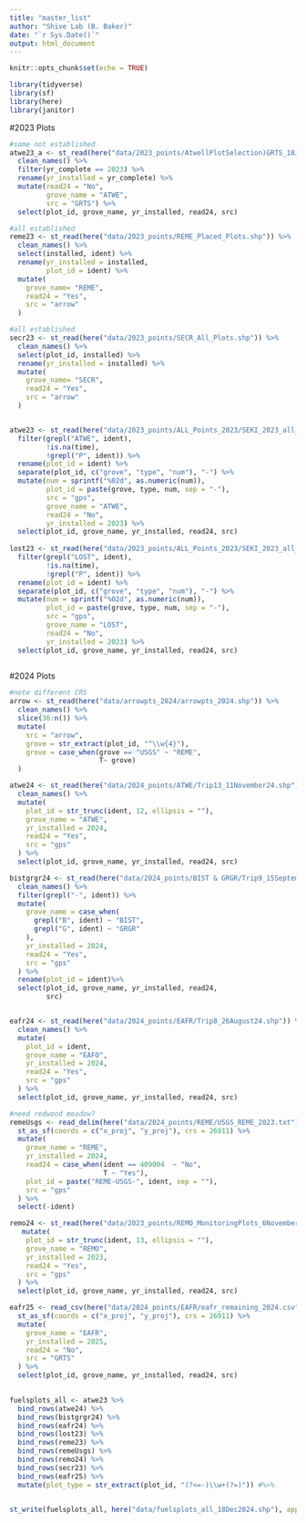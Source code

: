 ```yaml
---
title: "master_list"
author: "Shive Lab (B. Baker)"
date: "`r Sys.Date()`"
output: html_document
---
```


```r
knitr::opts_chunk$set(echo = TRUE)

library(tidyverse)
library(sf)
library(here)
library(janitor)

```
#2023 Plots

```r
#some not established
atwe23_a <- st_read(here("data/2023_points/AtwellPlotSelection)GRTS_18July2023.shp")) %>% 
  clean_names() %>% 
  filter(yr_complete == 2023) %>% 
  rename(yr_installed = yr_complete) %>% 
  mutate(read24 = "No",
         grove_name = "ATWE",
         src = "GRTS") %>% 
  select(plot_id, grove_name, yr_installed, read24, src)

#all established
reme23 <- st_read(here("data/2023_points/REME_Placed_Plots.shp")) %>% 
  clean_names() %>% 
  select(installed, ident) %>% 
  rename(yr_installed = installed,
         plot_id = ident) %>% 
  mutate(
    grove_name= "REME",
    read24 = "Yes",
    src = "arrow"
  )

#all established
secr23 <- st_read(here("data/2023_points/SECR_All_Plots.shp")) %>% 
  clean_names() %>% 
  select(plot_id, installed) %>% 
  rename(yr_installed = installed) %>% 
  mutate(
    grove_name= "SECR",
    read24 = "Yes",
    src = "arrow"
  )


atwe23 <- st_read(here("data/2023_points/ALL_Points_2023/SEKI_2023_all_points.shp")) %>% 
  filter(grepl("ATWE", ident),
         !is.na(time),
         !grepl("P", ident)) %>% 
  rename(plot_id = ident) %>% 
  separate(plot_id, c("grove", "type", "num"), "-") %>% 
  mutate(num = sprintf("%02d", as.numeric(num)),
         plot_id = paste(grove, type, num, sep = "-"),
         src = "gps",
         grove_name = "ATWE",
         read24 = "No",
         yr_installed = 2023) %>% 
  select(plot_id, grove_name, yr_installed, read24, src)
  
lost23 <- st_read(here("data/2023_points/ALL_Points_2023/SEKI_2023_all_points.shp")) %>% 
  filter(grepl("LOST", ident),
         !is.na(time),
         !grepl("P", ident)) %>% 
  rename(plot_id = ident) %>% 
  separate(plot_id, c("grove", "type", "num"), "-") %>% 
  mutate(num = sprintf("%02d", as.numeric(num)),
         plot_id = paste(grove, type, num, sep = "-"),
         src = "gps",
         grove_name = "LOST",
         read24 = "No",
         yr_installed = 2023) %>% 
  select(plot_id, grove_name, yr_installed, read24, src)
  


```

#2024 Plots
```r
#note different CRS
arrow <- st_read(here("data/arrowpts_2024/arrowpts_2024.shp")) %>% 
  clean_names() %>% 
  slice(36:n()) %>% 
  mutate(
    src = "arrow",
    grove = str_extract(plot_id, "^\\w{4}"),
    grove = case_when(grove == "USGS" ~ "REME",
                      T~ grove)
  )

atwe24 <- st_read(here("data/2024_points/ATWE/Trip13_11November24.shp")) %>% 
  clean_names() %>% 
  mutate(
    plot_id = str_trunc(ident, 12, ellipsis = ""),
    grove_name = "ATWE",
    yr_installed = 2024,
    read24 = "Yes",
    src = "gps"
  ) %>% 
  select(plot_id, grove_name, yr_installed, read24, src)

bistgrgr24 <- st_read(here("data/2024_points/BIST & GRGR/Trip9_15September24.shp")) %>% 
  clean_names() %>% 
  filter(grepl("-", ident)) %>% 
  mutate(
    grove_name = case_when(
      grepl("B", ident) ~ "BIST",
      grepl("G", ident) ~ "GRGR"
    ),
    yr_installed = 2024,
    read24 = "Yes",
    src = "gps"
  ) %>% 
  rename(plot_id = ident)%>% 
  select(plot_id, grove_name, yr_installed, read24,
         src)


eafr24 <- st_read(here("data/2024_points/EAFR/Trip8_26August24.shp")) %>% 
  clean_names() %>% 
  mutate(
    plot_id = ident,
    grove_name = "EAFO",
    yr_installed = 2024,
    read24 = "Yes",
    src = "gps"
  ) %>% 
  select(plot_id, grove_name, yr_installed, read24, src)

#need redwood meadow?
remeUsgs <- read_delim(here("data/2024_points/REME/USGS_REME_2023.txt")) %>% 
  st_as_sf(coords = c("x_proj", "y_proj"), crs = 26911) %>% 
  mutate(
    grove_name = "REME",
    yr_installed = 2024,
    read24 = case_when(ident == 409004  ~ "No",
                       T ~ "Yes"),
    plot_id = paste("REME-USGS-", ident, sep = ""),
    src = "gps"
  ) %>% 
  select(-ident)

remo24 <- st_read(here("data/2023_points/REMO_MonitoringPlots_6November23_actual_FINAL.shp")) %>% 
   mutate(
    plot_id = str_trunc(ident, 13, ellipsis = ""),
    grove_name = "REMO",
    yr_installed = 2023,
    read24 = "Yes",
    src = "gps"
  ) %>% 
  select(plot_id, grove_name, yr_installed, read24, src)

eafr25 <- read_csv(here("data/2024_points/EAFR/eafr_remaining_2024.csv")) %>% 
  st_as_sf(coords = c("x_proj", "y_proj"), crs = 26911) %>% 
  mutate(
    grove_name = "EAFR",
    yr_installed = 2025,
    read24 = "No",
    src = "GRTS"
  ) %>% 
  select(plot_id, grove_name, yr_installed, read24, src)
  
```

```r
fuelsplots_all <- atwe23 %>% 
  bind_rows(atwe24) %>% 
  bind_rows(bistgrgr24) %>% 
  bind_rows(eafr24) %>% 
  bind_rows(lost23) %>% 
  bind_rows(reme23) %>% 
  bind_rows(remeUsgs) %>%
  bind_rows(remo24) %>% 
  bind_rows(secr23) %>% 
  bind_rows(eafr25) %>% 
  mutate(plot_type = str_extract(plot_id, "(?<=-)\\w+(?=)")) #%>% 


st_write(fuelsplots_all, here("data/fuelsplots_all_18Dec2024.shp"), append = F)

```


